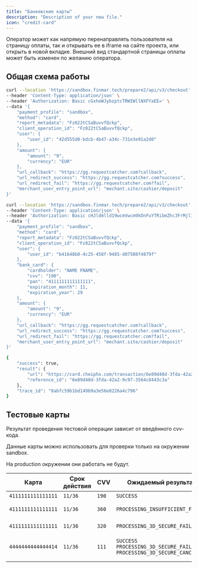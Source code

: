 ```yaml
---
title: "Банковские карты"
description: "Description of your new file."
icon: "credit-card"
---
```



Оператор может как напрямую перенаправлять пользователя на страницу оплаты, так и открывать ее в iframe на сайте проекта, или открыть в новой вкладке. Внешний вид стандартной страницы оплаты может быть изменен по желанию оператора.

## **Общая схема работы**[**​**](https://finmar.tech/prepare/integrations-v2/vimapay/docs/api/payment/card/#%D0%BE%D0%B1%D1%89%D0%B0%D1%8F-%D1%81%D1%85%D0%B5%D0%BC%D0%B0-%D1%80%D0%B0%D0%B1%D0%BE%D1%82%D1%8B)

<Steps>
  <Step title="Оператор отправляет запрос на создание операции и перенаправляет пользователя на полученный URL">
    
  </Step>
  <Step title="Пользователь вводит данные карты">
    
  </Step>
  <Step title="3ds-подтверждение платежа">
    
  </Step>
  <Step title="Списание средств">
    
  </Step>
  <Step title="Проект получает уведомление о завершении платежа">
    
  </Step>
</Steps>

<RequestExample>

```bash Без передачи банковской карты
curl --location 'https://sandbox.finmar.tech/prepare2/api/v3/checkout' \
--header 'Content-Type: application/json' \
--header 'Authorization: Basic cGxheWJybzptcTRWIWllNXFYaEE=' \
--data '{
    "payment_profile": "sandbox",
    "method": "card",
    "report_metadata": "Fz022tCSaBuvvfQckp",
    "client_operation_id": "Fz022tCSaBuvvfQckp",
    "user": {
        "user_id": "42d555d0-bdcb-4b47-a34c-731e3e91a2d0"
    },
    "amount": {
        "amount": "9",
        "currency": "EUR"
    },
    "url_callback": "https://gg.requestcatcher.com?callback",
    "url_redirect_success": "https://gg.requestcatcher.com?success",
    "url_redirect_fail": "https://gg.requestcatcher.com?fail",
    "merchant_user_entry_point_url": "mechant.site/cashier/deposit"
}'
```


```bash С передачей банковской карты
curl --location 'https://sandbox.finmar.tech/prepare2/api/v3/checkout' \
--header 'Content-Type: application/json' \
--header 'Authorization: Basic cHJldmlld19wcmVwcm9kOnFuYTRibmZhc3FrMjl1cTE=' \
--data '{
    "payment_profile": "sandbox",
    "method": "card",
    "report_metadata": "Fz022tCSaBuvvfQckp",
    "client_operation_id": "Fz022tCSaBuvvfQckp",
    "user": {
        "user_id": "b41648b0-4c25-458f-9485-d07508f4879f"
    },
    "bank_card": {
        "cardholder": "NAME FNAME",
        "cvv": "190",
        "pan": "4111111111111111",
        "expiration_month": 11,
        "expiration_year": 29
    },
    "amount": {
        "amount": "9",
        "currency": "EUR"
    },
    "url_callback": "https://gg.requestcatcher.com?callback",
    "url_redirect_success": "https://gg.requestcatcher.com?success",
    "url_redirect_fail": "https://gg.requestcatcher.com?fail",
    "merchant_user_entry_point_url": "mechant.site/cashier/deposit"
}'
```

</RequestExample>

<ResponseExample>

```bash Response
{
    "success": true,
    "result": {
        "url": "https://card.cheipho.com/transaction/6e89d40d-3fda-42a2-9c97-3564c8443c3a",
        "reference_id": "6e89d40d-3fda-42a2-9c97-3564c8443c3a"
    },
    "trace_id": "8abfc59b1bd149b9a3e56e0226a4c796"
}
```

</ResponseExample>

<Callback />

## Тестовые карты

Результат проведения тестовой операции зависит от введённого cvv-кода.

<Note>
  Данные карты можно использовать для проверки только на окружении sandbox.

  На production окружении они работать не будут.
</Note>

| Карта              | Срок действия | CVV    | Ожидаемый результат                                                         |                           |
| ------------------ | ------------- | ------ | --------------------------------------------------------------------------- | ------------------------- |
| `4111111111111111` | `11/36`       | `190`  | `SUCCESS`                                                                   | Успех                     |
| `4111111111111111` | `11/36`       | `360 ` | `PROCESSING_INSUFFICIENT_FUNDS`                                             | Нехватка средтв           |
| `4111111111111111` | `11/36`       | `320`  | `PROCESSING_3D_SECURE_FAILED `                                              | Ошибка 3ds подтверждения  |
| `4444444444444414` | `11/36`       | `111`  | `SUCCESS`  `PROCESSING_3D_SECURE_FAILED`  `PROCESSING_3D_SECURE_CANCELLED ` | Выбор результата в фрейме |
|                    |               |        |                                                                             |                           |